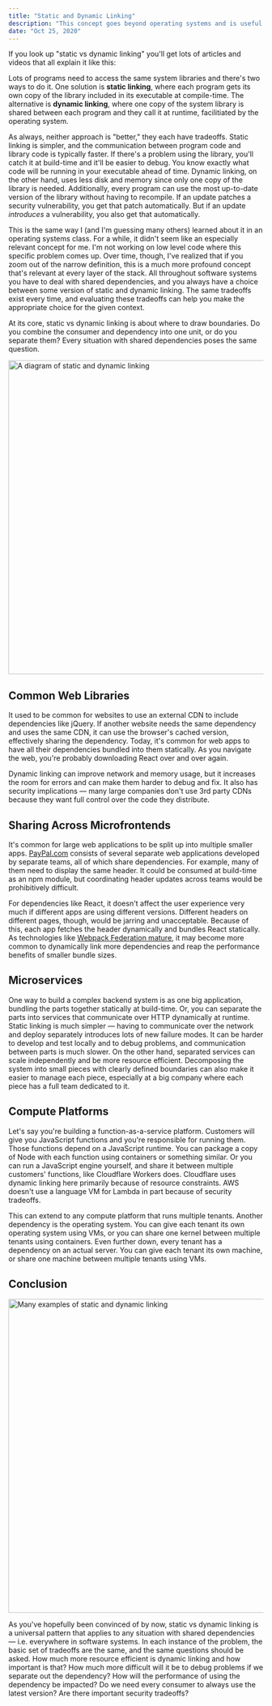 ```yaml
---
title: "Static and Dynamic Linking"
description: "This concept goes beyond operating systems and is useful anywhere with composition and shared dependencies."
date: "Oct 25, 2020"
---
```


If you look up "static vs dynamic linking" you'll get lots of articles and videos that all explain it like this:

Lots of programs need to access the same system libraries and there's two ways to do it. One solution is **static linking**, where each program gets its own copy of the library included in its executable at compile-time. The alternative is **dynamic linking**, where one copy of the system library is shared between each program and they call it at runtime, facilitiated by the operating system.

As always, neither approach is "better," they each have tradeoffs. Static linking is simpler, and the communication between program code and library code is typically faster. If there's a problem using the library, you'll catch it at build-time and it'll be easier to debug. You know exactly what code will be running in your executable ahead of time. Dynamic linking, on the other hand, uses less disk and memory since only one copy of the library is needed. Additionally, every program can use the most up-to-date version of the library without having to recompile. If an update patches a security vulnerability, you get that patch automatically. But if an update _introduces_ a vulnerability, you also get that automatically.

This is the same way I (and I'm guessing many others) learned about it in an operating systems class. For a while, it didn't seem like an especially relevant concept for me. I'm not working on low level code where this specific problem comes up. Over time, though, I've realized that if you zoom out of the narrow definition, this is a much more profound concept that's relevant at every layer of the stack. All throughout software systems you have to deal with shared dependencies, and you always have a choice between some version of static and dynamic linking. The same tradeoffs exist every time, and evaluating these tradeoffs can help you make the appropriate choice for the given context.

At its core, static vs dynamic linking is about where to draw boundaries. Do you combine the consumer and dependency into one unit, or do you separate them? Every situation with shared dependencies poses the same question.

<img
  src="/static-and-dynamic/example.png"
  alt="A diagram of static and dynamic linking"
  height="620"
  width="1801"
/>

## Common Web Libraries

It used to be common for websites to use an external CDN to include dependencies like jQuery. If another website needs the same dependency and uses the same CDN, it can use the browser's cached version, effectively sharing the dependency. Today, it's common for web apps to have all their dependencies bundled into them statically. As you navigate the web, you're probably downloading React over and over again.

Dynamic linking can improve network and memory usage, but it increases the room for errors and can make them harder to debug and fix. It also has security implications — many large companies don't use 3rd party CDNs because they want full control over the code they distribute.

## Sharing Across Microfrontends

It's common for large web applications to be split up into multiple smaller apps. [PayPal.com](https://paypal.com) consists of several separate web applications developed by separate teams, all of which share dependencies. For example, many of them need to display the same header. It could be consumed at build-time as an npm module, but coordinating header updates across teams would be prohibitively difficult.

For dependencies like React, it doesn't affect the user experience very much if different apps are using different versions. Different headers on different pages, though, would be jarring and unacceptable. Because of this, each app fetches the header dynamically and bundles React statically. As technologies like [Webpack Federation mature](https://indepth.dev/webpack-5-module-federation-a-game-changer-in-javascript-architecture), it may become more common to dynamically link more dependencies and reap the performance benefits of smaller bundle sizes.

## Microservices

One way to build a complex backend system is as one big application, bundling the parts together statically at build-time. Or, you can separate the parts into services that communicate over HTTP dynamically at runtime. Static linking is much simpler — having to communicate over the network and deploy separately introduces lots of new failure modes. It can be harder to develop and test locally and to debug problems, and communication between parts is much slower. On the other hand, separated services can scale independently and be more resource efficient. Decomposing the system into small pieces with clearly defined boundaries can also make it easier to manage each piece, especially at a big company where each piece has a full team dedicated to it.

## Compute Platforms

Let's say you're building a function-as-a-service platform. Customers will give you JavaScript functions and you're responsible for running them. Those functions depend on a JavaScript runtime. You can package a copy of Node with each function using containers or something similar. Or you can run a JavaScript engine yourself, and share it between multiple customers' functions, like Cloudflare Workers does. Cloudflare uses dynamic linking here primarily because of resource constraints. AWS doesn't use a language VM for Lambda in part because of security tradeoffs.

This can extend to any compute platform that runs multiple tenants. Another dependency is the operating system. You can give each tenant its own operating system using VMs, or you can share one kernel between multiple tenants using containers. Even further down, every tenant has a dependency on an actual server. You can give each tenant its own machine, or share one machine between multiple tenants using VMs.

## Conclusion

<img
  src="/static-and-dynamic/many-examples.gif"
  alt="Many examples of static and dynamic linking"
  height="620"
  width="1801"
  loading="lazy"
/>

As you've hopefully been convinced of by now, static vs dynamic linking is a universal pattern that applies to any situation with shared dependencies — i.e. everywhere in software systems. In each instance of the problem, the basic set of tradeoffs are the same, and the same questions should be asked. How much more resource efficient is dynamic linking and how important is that? How much more difficult will it be to debug problems if we separate out the dependency? How will the performance of using the dependency be impacted? Do we need every consumer to always use the latest version? Are there important security tradeoffs?
